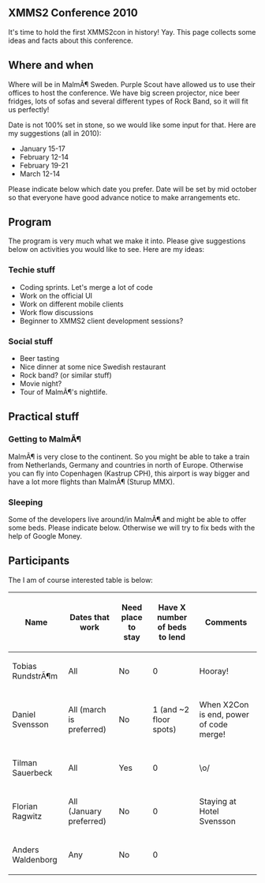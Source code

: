 == XMMS2 Conference 2010 ==
It's time to hold the first XMMS2con in history! Yay. This page collects some ideas and facts about this conference.

== Where and when ==
Where will be in MalmÃ¶ Sweden. Purple Scout have allowed us to use their offices to host the conference. We have big screen projector, nice beer fridges, lots of sofas and several different types of Rock Band, so it will fit us perfectly!

Date is not 100% set in stone, so we would like some input for that. Here are my suggestions (all in 2010):

* January 15-17
* February 12-14
* February 19-21
* March 12-14

Please indicate below which date you prefer. Date will be set by mid october so that everyone have good advance notice to make arrangements etc.

== Program ==
The program is very much what we make it into. Please give suggestions below on activities you would like to see. Here are my ideas:

=== Techie stuff ===
* Coding sprints. Let's merge a lot of code
* Work on the official UI
* Work on different mobile clients
* Work flow discussions
* Beginner to XMMS2 client development sessions?

=== Social stuff ===
* Beer tasting
* Nice dinner at some nice Swedish restaurant
* Rock band? (or similar stuff)
* Movie night?
* Tour of MalmÃ¶'s nightlife.

== Practical stuff ==

=== Getting to MalmÃ¶ ===
MalmÃ¶ is very close to the continent. So you might be able to take a train from Netherlands, Germany and countries in north of Europe. Otherwise you can fly into Copenhagen (Kastrup CPH), this airport is way bigger and have a lot more flights than MalmÃ¶ (Sturup MMX).

=== Sleeping ===
Some of the developers live around/in MalmÃ¶ and might be able to offer some beds. Please indicate below. Otherwise we will try to fix beds with the help of Google Money.

== Participants ==

The I am of course interested table is below:

{| class="wikitable" style="text-align: center; width:80%; margin: 1em auto 1em auto;"
|+
! Name
! Dates that work
! Need place to stay
! Have X number of beds to lend
! Comments
|-
| Tobias RundstrÃ¶m 
| All 
| No 
| 0 
| Hooray!
|-
| Daniel Svensson
| All (march is preferred)
| No
| 1 (and ~2 floor spots)
| When X2Con is end, power of code merge!
|-
| Tilman Sauerbeck
| All
| Yes
| 0
| \o/
|-
| Florian Ragwitz
| All (January preferred)
| No
| 0
| Staying at Hotel Svensson
|-
| Anders Waldenborg
| Any
| No
| 0
| 
|}